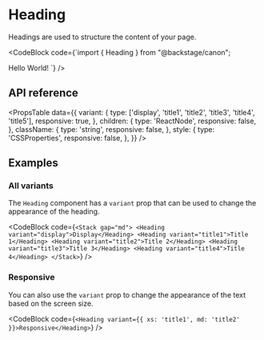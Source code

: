 
# Heading

Headings are used to structure the content of your page.

<Story id="components-heading--title-1" height={108} />

<CodeBlock
  code={`import { Heading } from "@backstage/canon";

<Heading variant="title1">Hello World!</Heading>
`} />

## API reference

<PropsTable
  data={{
    variant: {
      type: ['display', 'title1', 'title2', 'title3', 'title4', 'title5'],
      responsive: true,
    },
    children: {
      type: 'ReactNode',
      responsive: false,
    },
    className: {
      type: 'string',
      responsive: false,
    },
    style: {
      type: 'CSSProperties',
      responsive: false,
    },
  }}
/>

## Examples

### All variants

The `Heading` component has a `variant` prop that can be used to change the
appearance of the heading.

<Story id="components-heading--all-variants" height={400} />

<CodeBlock
  code={`<Stack gap="md">
    <Heading variant="display">Display</Heading>
    <Heading variant="title1">Title 1</Heading>
    <Heading variant="title2">Title 2</Heading>
    <Heading variant="title3">Title 3</Heading>
    <Heading variant="title4">Title 4</Heading>
</Stack>`}
/>

### Responsive

You can also use the `variant` prop to change the appearance of the text based
on the screen size.

<CodeBlock
  code={`<Heading variant={{ xs: 'title1', md: 'title2' }}>Responsive</Heading>`}
/>
